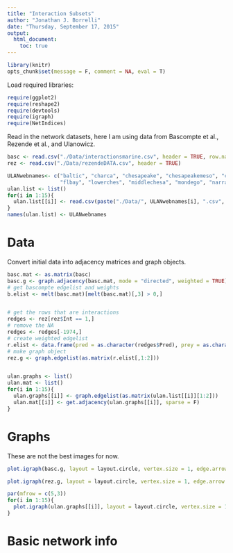 ```yaml
---
title: "Interaction Subsets"
author: "Jonathan J. Borrelli"
date: "Thursday, September 17, 2015"
output: 
  html_document:
    toc: true
---
```


```r
library(knitr)
opts_chunk$set(message = F, comment = NA, eval = T)
```

Load required libraries:

```r
require(ggplot2)
require(reshape2)
require(devtools)
require(igraph)
require(NetIndices)
```

Read in the network datasets, here I am using data from Bascompte et al., Rezende et al., and Ulanowicz. 

```r
basc <- read.csv("./Data/interactionsmarine.csv", header = TRUE, row.names = 1)
rez <- read.csv("./Data/rezendeDATA.csv", header = TRUE)

ULANwebnames<- c("baltic", "charca", "chesapeake", "chesapeakemeso", "crystala", "crystalb", "everglades",
                 "flbay", "lowerches", "middlechesa", "mondego", "narraganset", "rhode", "stmarks", "ythan")
ulan.list <- list()
for(i in 1:15){
  ulan.list[[i]] <- read.csv(paste("./Data/", ULANwebnames[i], ".csv", sep = ""), row.names = 1)
}
names(ulan.list) <- ULANwebnames
```

# Data
Convert initial data into adjacency matrices and graph objects. 

```r
basc.mat <- as.matrix(basc)
basc.g <- graph.adjacency(basc.mat, mode = "directed", weighted = TRUE)
# get bascompte edgelist and weights
b.elist <- melt(basc.mat)[melt(basc.mat)[,3] > 0,] 


# get the rows that are interactions
redges <- rez[rez$Int == 1,]
# remove the NA
redges <- redges[-1974,]
# create weighted edgelist
r.elist <- data.frame(pred = as.character(redges$Pred), prey = as.character(redges$Prey), weight = redges$Strength)
# make graph object
rez.g <- graph.edgelist(as.matrix(r.elist[,1:2]))


ulan.graphs <- list()
ulan.mat <- list()
for(i in 1:15){
  ulan.graphs[[i]] <- graph.edgelist(as.matrix(ulan.list[[i]][1:2]))
  ulan.mat[[i]] <- get.adjacency(ulan.graphs[[i]], sparse = F)
}
```

# Graphs

These are not the best images for now. 

```r
plot.igraph(basc.g, layout = layout.circle, vertex.size = 1, edge.arrow.size = .25, vertex.label = NA)
```

```r
plot.igraph(rez.g, layout = layout.circle, vertex.size = 1, edge.arrow.size = .25, vertex.label = NA)
```

```r
par(mfrow = c(5,3))
for(i in 1:15){
  plot.igraph(ulan.graphs[[i]], layout = layout.circle, vertex.size = 1, edge.arrow.size = .25, vertex.label = NA)
}
```

# Basic network info


